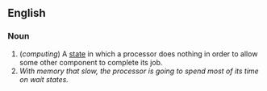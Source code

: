 ==English==

===Noun===

# (''computing'') A [[state]] in which a processor does nothing in order to allow some other component to complete its job.
# ''With memory that slow, the processor is going to spend most of its time on wait states.''